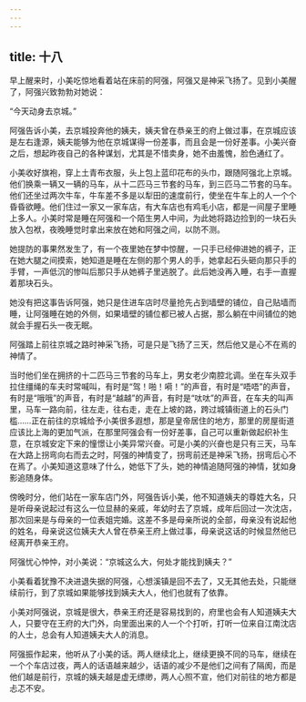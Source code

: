 ```yaml
---
---
---
```

title: 十八
---



早上醒来时，小美吃惊地看着站在床前的阿强，阿强又是神采飞扬了。见到小美醒了，阿强兴致勃勃对她说：

“今天动身去京城。”

阿强告诉小美，去京城投奔他的姨夫，姨夫曾在恭亲王的府上做过事，在京城应该是左右逢源，姨夫能够为他在京城谋得一份差事，而且会是一份好差事。小美兴奋之后，想起昨夜自己的各种谋划，尤其是不惜卖身，她不由羞愧，脸色通红了。

小美收好旗袍，穿上土青布衣服，头上包上蓝印花布的头巾，跟随阿强北上京城。他们换乘一辆又一辆的马车，从十二匹马三节套的马车，到三匹马二节套的马车。他们还坐过两次牛车，牛车差不多是以犁田的速度前行，使坐在牛车上的人一个个昏昏欲睡。他们住过一家又一家车店，有大车店也有鸡毛小店，都是一间屋子里睡上多人。小美时常是睡在阿强和一个陌生男人中间，为此她将路边捡到的一块石头放入包袱，夜晚睡觉时拿出来放在她和阿强之间，以防不测。

她提防的事果然发生了，有一个夜里她在梦中惊醒，一只手已经伸进她的裤子，正在她大腿之间摸索，她知道是睡在左侧的那个男人的手，她拿起石头砸向那只手的手臂，一声低沉的惨叫后那只手从她裤子里逃脱了。此后她没再入睡，右手一直握着那块石头。

她没有把这事告诉阿强，她只是住进车店时尽量抢先占到墙壁的铺位，自己贴墙而睡，让阿强睡在她的外侧，如果墙壁的铺位都已被人占据，那么躺在中间铺位的她就会手握石头一夜无眠。

阿强踏上前往京城之路时神采飞扬，可是只是飞扬了三天，然后他又是心不在焉的神情了。

当时他们坐在拥挤的十二匹马三节套的马车上，男女老少南腔北调。坐在车头双手拉住缰绳的车夫时常喊叫，有时是“驾！啪！嗬！”的声音，有时是“唔唔”的声音，有时是“哦哦”的声音，有时是“越越”的声音，有时是“呔呔”的声音，在车夫的叫声里，马车一路向前，往左走，往右走，走在上坡的路，跨过城镇街道上的石头门槛……正在前往的京城给予小美很多遐想，那是皇帝居住的地方，那里的房屋街道应该比上海的更加气派，在那里阿强会有一份好差事，自己可以重新做起织补生意，在京城安定下来的憧憬让小美异常兴奋。可是小美的兴奋也是只有三天，马车在大路上拐弯向右而去之时，阿强的神情变了，拐弯前还是神采飞扬，拐弯后心不在焉了。小美知道这意味了什么，她低下了头，她的神情追随阿强的神情，犹如身影追随身体。

傍晚时分，他们站在一家车店门外，阿强告诉小美，他不知道姨夫的尊姓大名，只是听母亲说起过有这么一位显赫的亲戚，年幼时去了京城，成年后回过一次沈店，那次回来是与母亲的一位表姐完婚。这差不多是母亲所说的全部，母亲没有说起他的姓名，母亲说这位姨夫大人曾在恭亲王府上做过事，母亲说这话的时候显然他已经离开恭亲王府。

阿强忧心忡忡，对小美说：“京城这么大，何处才能找到姨夫？”

小美看着犹豫不决进退失据的阿强，心想溪镇是回不去了，又无其他去处，只能继续前行，到了京城如果能够找到姨夫大人，他们也就有了依靠。

小美对阿强说，京城是很大，恭亲王府还是容易找到的，府里也会有人知道姨夫大人，只要守在王府的大门外，向里面出来的人一个个打听，打听一位来自江南沈店的人士，总会有人知道姨夫大人的消息。

阿强振作起来，他听从了小美的话。两人继续北上，继续更换不同的马车，继续在一个个车店过夜，两人的话语越来越少，话语的减少不是他们之间有了隔阂，而是他们越是前行，京城的姨夫越是虚无缥缈，两人心照不宣，他们对前往的地方都是忐忑不安。